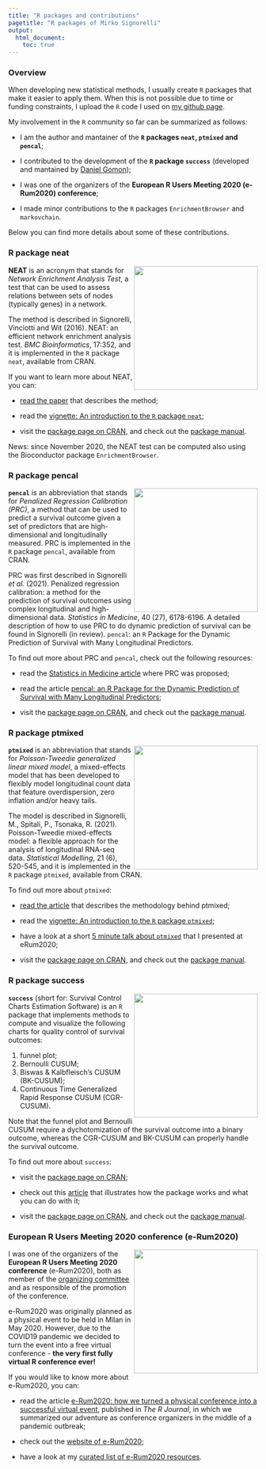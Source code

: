 ```yaml
---
title: "R packages and contributions"
pagetitle: "R packages of Mirko Signorelli"
output:
  html_document:
    toc: true
---
```


### Overview

When developing new statistical methods, I usually create `R` packages that make it easier to apply them. When this is not possible due to time or funding constraints, I upload the `R` code I used on [my github page](https://github.com/mirkosignorelli).

My involvement in the `R` community so far can be summarized as follows:

* I am the author and mantainer of the **`R` packages `neat`, `ptmixed` and `pencal`**;

* I contributed to the development of the **`R` package `success`** (developed and mantained by [Daniel Gomon](https://github.com/d-gomon));

* I was one of the organizers of the **European R Users Meeting 2020 (e-Rum2020) conference**;

* I made minor contributions to the `R` packages `EnrichmentBrowser` and `markovchain`.

Below you can find more details about some of these contributions.

### R package neat

<img src="https://user-images.githubusercontent.com/20061736/81393545-d662c680-9120-11ea-9963-a737f963bd8d.png" align="right" alt="" width="250" />

**NEAT** is an acronym that stands for *Network Enrichment Analysis Test*, a test that can be used to assess relations between sets of nodes (typically genes) in a network.

The method is described in Signorelli, Vinciotti and Wit (2016). NEAT: an efficient network enrichment analysis test. *BMC Bioinformatics*, 17:352, and it is implemented in the `R` package `neat`, available from CRAN.

If you want to learn more about NEAT, you can:

* [read the paper](https://bmcbioinformatics.biomedcentral.com/articles/10.1186/s12859-016-1203-6) that describes the method;

* read the [vignette: An introduction to the `R` package `neat`](https://cran.r-project.org/web/packages/neat/vignettes/neat.html);

* visit the [package page on CRAN](https://cran.r-project.org/web/packages/neat/), and check out the [package manual](https://cran.r-project.org/web/packages/neat/neat.pdf).

News: since November 2020, the NEAT test can be computed also using the Bioconductor package `EnrichmentBrowser`.

### R package pencal

<img src="https://user-images.githubusercontent.com/20061736/162180793-072613f0-a93e-4ef6-b0c4-b8d8a45d770a.png" align="right" alt="" width="250" />

**`pencal`** is an abbreviation that stands for *Penalized Regression Calibration (PRC)*, a method that can be used to predict a survival outcome given a set of predictors that are high-dimensional and longitudinally measured. PRC is implemented in the `R` package `pencal`, available from CRAN.

PRC was first described in Signorelli *et al.* (2021). Penalized regression calibration: a method for the prediction of survival outcomes using complex longitudinal and high-dimensional data. *Statistics in Medicine*, 40 (27), 6178-6196. A detailed description of how to use PRC to do dynamic prediction of survival can be found in Signorelli (in review). `pencal`: an `R` Package for the Dynamic Prediction of Survival with Many Longitudinal Predictors.

To find out more about PRC and `pencal`, check out the following resources:

* read the [Statistics in Medicine article](https://doi.org/10.1002/sim.9178) where PRC was proposed;

* read the article [pencal: an R Package for the Dynamic Prediction of Survival with Many Longitudinal Predictors](https://cran.r-project.org/web/packages/pencal/vignettes/vignette.pdf);

* visit the [package page on CRAN](https://cran.r-project.org/web/packages/pencal), and check out the [package manual](https://cran.r-project.org/web/packages/pencal/pencal.pdf).

### R package ptmixed

<img src="https://user-images.githubusercontent.com/20061736/84284787-f3821f00-ab3c-11ea-85a7-220982ce518c.png" align="right" alt="" width="250" />

**`ptmixed`** is an abbreviation that stands for *Poisson-Tweedie generalized linear mixed model*, a mixed-effects model that has been developed to flexibly model longitudinal count data that feature overdispersion, zero inflation and/or heavy tails. 

The model is described in Signorelli, M., Spitali, P., Tsonaka, R. (2021). Poisson-Tweedie mixed-effects model: a flexible approach for the analysis of longitudinal RNA-seq data. *Statistical Modelling*, 21 (6), 520-545, and it is implemented in the `R` package `ptmixed`, available from CRAN.

To find out more about `ptmixed`:

* [read the article](https://journals.sagepub.com/doi/10.1177/1471082X20936017) that describes the methodology behind ptmixed;

* read the [vignette: An introduction to the `R` package `ptmixed`](https://cran.r-project.org/web/packages/ptmixed/vignettes/Overview_functionalities_ptmixed.html);

* have a look at a short [5 minute talk about `ptmixed`](https://www.youtube.com/watch?v=79lUgThZ4HE&t=738s) that I presented at eRum2020;

* visit the [package page on CRAN](https://cran.r-project.org/web/packages/ptmixed), and check out the [package manual](https://cran.r-project.org/web/packages/ptmixed/ptmixed.pdf).

### R package success

<img src="https://user-images.githubusercontent.com/20061736/178921364-986c04b3-71ec-4cbe-8e46-2c36ede13a7c.png" align="right" alt="" width="250" />

**`success`** (short for: Survival Control Charts Estimation Software) is an `R` package that implements methods to compute and visualize the following charts for quality control of survival outcomes:

1. funnel plot;
2. Bernoulli CUSUM;
3. Biswas & Kalbfleisch's CUSUM (BK-CUSUM);
4. Continuous Time Generalized Rapid Response CUSUM (CGR-CUSUM).

Note that the funnel plot and Bernoulli CUSUM require a dychotomization of the survival outcome into a binary outcome, whereas the CGR-CUSUM and BK-CUSUM can properly handle the survival outcome.

To find out more about `success`:

* visit the [package page on CRAN](https://cran.r-project.org/web/packages/success);

* check out this [article](https://arxiv.org/abs/2302.07658) that illustrates how the package works and what you can do with it;

* visit the [package page on CRAN](https://cran.r-project.org/web/packages/success), and check out the [package manual](https://cran.r-project.org/web/packages/success/success.pdf).

### European R Users Meeting 2020 conference (e-Rum2020)

<img src="https://user-images.githubusercontent.com/20061736/84913063-626df380-b0ba-11ea-8781-dbff9962e2c0.png" align="right" alt="" width="250" />

I was one of the organizers of the **European R Users Meeting 2020 conference** (e-Rum2020), both as member of the [organizing committee](https://2020.erum.io/about/organizers) and as responsible of the promotion of the conference. 

e-Rum2020 was originally planned as a physical event to be held in Milan in May 2020. However, due to the COVID19 pandemic we decided to turn the event into a free virtual conference - **the very first fully virtual R conference ever!**

If you would like to know more about e-Rum2020, you can:

* read the article [e-Rum2020: how we turned a physical conference into a successful virtual event](https://journal.r-project.org/archive/2020-2/erum.pdf), published in *The R Journal*, in which we summarized our adventure as conference organizers in the middle of a pandemic outbreak;

* check out the [website of e-Rum2020](https://2020.erum.io/);

* have a look at my [curated list of e-Rum2020 resources](https://github.com/mirkosignorelli/erum2020).

<!---
### R code used in methodological publications

* [Code for Signorelli et al. (2021)](https://github.com/mirkosignorelli/pencal), Statistics in Medicine

* [Code for Signorelli and Cutillo (2021)](https://github.com/mirkosignorelli/csv), Computational Statistics

* [Code for Signorelli, Spitali and Tsonaka (2021)](https://github.com/mirkosignorelli/ptmixed), Statistical Modelling

* [Code for Signorelli and Wit (2020)](https://github.com/mirkosignorelli/clustering-populations-of-networks), Statistical Modelling

* [Code for Signorelli and Wit (2018)](https://github.com/mirkosignorelli/penalized-blockmodels), JRSS-C

* [Code for Signorelli, Vinciotti and Wit (2016)](https://github.com/mirkosignorelli/neat), BMC Bioinformatics
-->


<!-- the part below is a fix to the menu not displaying properly
on the mobile version -->
<script src="https://code.jquery.com/jquery-3.3.1.slim.min.js" integrity="sha384-q8i/X+965DzO0rT7abK41JStQIAqVgRVzpbzo5smXKp4YfRvH+8abtTE1Pi6jizo" crossorigin="anonymous"></script>
<script src="https://cdn.jsdelivr.net/npm/popper.js@1.14.7/dist/umd/popper.min.js" integrity="sha384-UO2eT0CpHqdSJQ6hJty5KVphtPhzWj9WO1clHTMGa3JDZwrnQq4sF86dIHNDz0W1" crossorigin="anonymous"></script>
<script src="https://cdn.jsdelivr.net/npm/bootstrap@4.3.1/dist/js/bootstrap.min.js" integrity="sha384-JjSmVgyd0p3pXB1rRibZUAYoIIy6OrQ6VrjIEaFf/nJGzIxFDsf4x0xIM+B07jRM" crossorigin="anonymous"></script>

